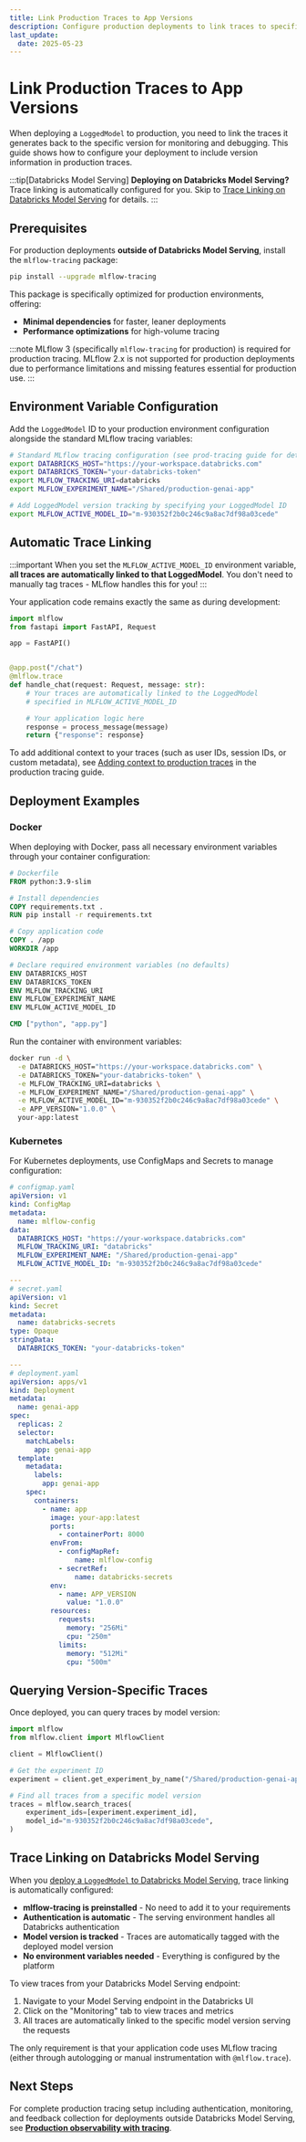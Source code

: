 ```yaml
---
title: Link Production Traces to App Versions
description: Configure production deployments to link traces to specific LoggedModel versions for version-aware monitoring.
last_update:
  date: 2025-05-23
---
```


# Link Production Traces to App Versions

When deploying a `LoggedModel` to production, you need to link the traces it generates back to the specific version for monitoring and debugging. This guide shows how to configure your deployment to include version information in production traces.

:::tip[Databricks Model Serving]
**Deploying on Databricks Model Serving?** Trace linking is automatically configured for you. Skip to [Trace Linking on Databricks Model Serving](#trace-linking-on-databricks-model-serving) for details.
:::

## Prerequisites

For production deployments **outside of Databricks Model Serving**, install the `mlflow-tracing` package:

```bash
pip install --upgrade mlflow-tracing
```

This package is specifically optimized for production environments, offering:

- **Minimal dependencies** for faster, leaner deployments
- **Performance optimizations** for high-volume tracing

:::note
MLflow 3 (specifically `mlflow-tracing` for production) is required for production tracing. MLflow 2.x is not supported for production deployments due to performance limitations and missing features essential for production use.
:::

## Environment Variable Configuration

Add the `LoggedModel` ID to your production environment configuration alongside the standard MLflow tracing variables:

```bash
# Standard MLflow tracing configuration (see prod-tracing guide for details)
export DATABRICKS_HOST="https://your-workspace.databricks.com"
export DATABRICKS_TOKEN="your-databricks-token"
export MLFLOW_TRACKING_URI=databricks
export MLFLOW_EXPERIMENT_NAME="/Shared/production-genai-app"

# Add LoggedModel version tracking by specifying your LoggedModel ID
export MLFLOW_ACTIVE_MODEL_ID="m-930352f2b0c246c9a8ac7df98a03cede"
```

## Automatic Trace Linking

:::important
When you set the `MLFLOW_ACTIVE_MODEL_ID` environment variable, **all traces are automatically linked to that LoggedModel**. You don't need to manually tag traces - MLflow handles this for you!
:::

Your application code remains exactly the same as during development:

```python
import mlflow
from fastapi import FastAPI, Request

app = FastAPI()


@app.post("/chat")
@mlflow.trace
def handle_chat(request: Request, message: str):
    # Your traces are automatically linked to the LoggedModel
    # specified in MLFLOW_ACTIVE_MODEL_ID

    # Your application logic here
    response = process_message(message)
    return {"response": response}
```

To add additional context to your traces (such as user IDs, session IDs, or custom metadata), see [Adding context to production traces](/genai/tracing/prod-tracing#adding-context-to-production-traces) in the production tracing guide.

## Deployment Examples

### Docker

When deploying with Docker, pass all necessary environment variables through your container configuration:

```dockerfile
# Dockerfile
FROM python:3.9-slim

# Install dependencies
COPY requirements.txt .
RUN pip install -r requirements.txt

# Copy application code
COPY . /app
WORKDIR /app

# Declare required environment variables (no defaults)
ENV DATABRICKS_HOST
ENV DATABRICKS_TOKEN
ENV MLFLOW_TRACKING_URI
ENV MLFLOW_EXPERIMENT_NAME
ENV MLFLOW_ACTIVE_MODEL_ID

CMD ["python", "app.py"]
```

Run the container with environment variables:

```bash
docker run -d \
  -e DATABRICKS_HOST="https://your-workspace.databricks.com" \
  -e DATABRICKS_TOKEN="your-databricks-token" \
  -e MLFLOW_TRACKING_URI=databricks \
  -e MLFLOW_EXPERIMENT_NAME="/Shared/production-genai-app" \
  -e MLFLOW_ACTIVE_MODEL_ID="m-930352f2b0c246c9a8ac7df98a03cede" \
  -e APP_VERSION="1.0.0" \
  your-app:latest
```

### Kubernetes

For Kubernetes deployments, use ConfigMaps and Secrets to manage configuration:

```yaml
# configmap.yaml
apiVersion: v1
kind: ConfigMap
metadata:
  name: mlflow-config
data:
  DATABRICKS_HOST: "https://your-workspace.databricks.com"
  MLFLOW_TRACKING_URI: "databricks"
  MLFLOW_EXPERIMENT_NAME: "/Shared/production-genai-app"
  MLFLOW_ACTIVE_MODEL_ID: "m-930352f2b0c246c9a8ac7df98a03cede"

---
# secret.yaml
apiVersion: v1
kind: Secret
metadata:
  name: databricks-secrets
type: Opaque
stringData:
  DATABRICKS_TOKEN: "your-databricks-token"

---
# deployment.yaml
apiVersion: apps/v1
kind: Deployment
metadata:
  name: genai-app
spec:
  replicas: 2
  selector:
    matchLabels:
      app: genai-app
  template:
    metadata:
      labels:
        app: genai-app
    spec:
      containers:
        - name: app
          image: your-app:latest
          ports:
            - containerPort: 8000
          envFrom:
            - configMapRef:
                name: mlflow-config
            - secretRef:
                name: databricks-secrets
          env:
            - name: APP_VERSION
              value: "1.0.0"
          resources:
            requests:
              memory: "256Mi"
              cpu: "250m"
            limits:
              memory: "512Mi"
              cpu: "500m"
```

## Querying Version-Specific Traces

Once deployed, you can query traces by model version:

```python
import mlflow
from mlflow.client import MlflowClient

client = MlflowClient()

# Get the experiment ID
experiment = client.get_experiment_by_name("/Shared/production-genai-app")

# Find all traces from a specific model version
traces = mlflow.search_traces(
    experiment_ids=[experiment.experiment_id],
    model_id="m-930352f2b0c246c9a8ac7df98a03cede",
)
```

## Trace Linking on Databricks Model Serving

When you [deploy a `LoggedModel` to Databricks Model Serving](/genai/prompt-version-mgmt/version-tracking/optionally-package-app-code-and-files-for-databricks-model-serving), trace linking is automatically configured:

- **mlflow-tracing is preinstalled** - No need to add it to your requirements
- **Authentication is automatic** - The serving environment handles all Databricks authentication
- **Model version is tracked** - Traces are automatically tagged with the deployed model version
- **No environment variables needed** - Everything is configured by the platform

To view traces from your Databricks Model Serving endpoint:

1. Navigate to your Model Serving endpoint in the Databricks UI
2. Click on the "Monitoring" tab to view traces and metrics
3. All traces are automatically linked to the specific model version serving the requests

<!-- TODO: add screenshot: Databricks Model Serving endpoint Monitoring tab; Traces linked to the deployed LoggedModel version; Model version information displayed in the UI -->

The only requirement is that your application code uses MLflow tracing (either through autologging or manual instrumentation with `@mlflow.trace`).

## Next Steps

For complete production tracing setup including authentication, monitoring, and feedback collection for deployments outside Databricks Model Serving, see **[Production observability with tracing](/genai/tracing/prod-tracing)**.
